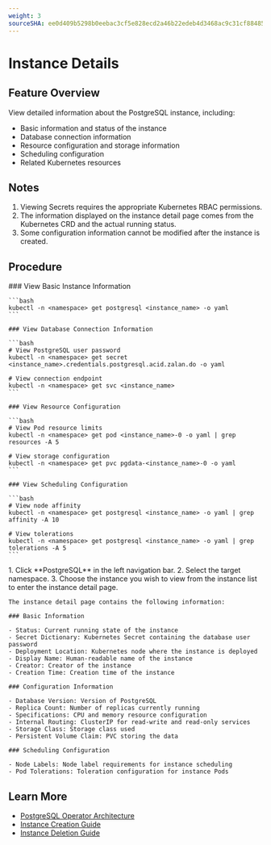 ```yaml
---
weight: 3
sourceSHA: ee0d409b5298b0eebac3cf5e828ecd2a46b22edeb4d3468ac9c31cf88485b471
---
```


# Instance Details

## Feature Overview

View detailed information about the PostgreSQL instance, including:

- Basic information and status of the instance
- Database connection information
- Resource configuration and storage information
- Scheduling configuration
- Related Kubernetes resources

## Notes

1. Viewing Secrets requires the appropriate Kubernetes RBAC permissions.
2. The information displayed on the instance detail page comes from the Kubernetes CRD and the actual running status.
3. Some configuration information cannot be modified after the instance is created.

## Procedure

<Tabs>
  <Tab label="CLI">
    ### View Basic Instance Information

    ```bash
    kubectl -n <namespace> get postgresql <instance_name> -o yaml
    ```

    ### View Database Connection Information

    ```bash
    # View PostgreSQL user password
    kubectl -n <namespace> get secret <instance_name>.credentials.postgresql.acid.zalan.do -o yaml

    # View connection endpoint
    kubectl -n <namespace> get svc <instance_name>
    ```

    ### View Resource Configuration

    ```bash
    # View Pod resource limits
    kubectl -n <namespace> get pod <instance_name>-0 -o yaml | grep resources -A 5

    # View storage configuration
    kubectl -n <namespace> get pvc pgdata-<instance_name>-0 -o yaml
    ```

    ### View Scheduling Configuration

    ```bash
    # View node affinity
    kubectl -n <namespace> get postgresql <instance_name> -o yaml | grep affinity -A 10

    # View tolerations
    kubectl -n <namespace> get postgresql <instance_name> -o yaml | grep tolerations -A 5
    ```
  </Tab>

  <Tab label="Web Console">
    1. Click **PostgreSQL** in the left navigation bar.
    2. Select the target namespace.
    3. Choose the instance you wish to view from the instance list to enter the instance detail page.


    The instance detail page contains the following information:

    ### Basic Information

    - Status: Current running state of the instance
    - Secret Dictionary: Kubernetes Secret containing the database user password
    - Deployment Location: Kubernetes node where the instance is deployed
    - Display Name: Human-readable name of the instance
    - Creator: Creator of the instance
    - Creation Time: Creation time of the instance

    ### Configuration Information

    - Database Version: Version of PostgreSQL
    - Replica Count: Number of replicas currently running
    - Specifications: CPU and memory resource configuration
    - Internal Routing: ClusterIP for read-write and read-only services
    - Storage Class: Storage class used
    - Persistent Volume Claim: PVC storing the data

    ### Scheduling Configuration

    - Node Labels: Node label requirements for instance scheduling
    - Pod Tolerations: Toleration configuration for instance Pods
  </Tab>
</Tabs>

## Learn More

- [PostgreSQL Operator Architecture](../architecture.mdx)
- [Instance Creation Guide](./01_create_instance.mdx)
- [Instance Deletion Guide](./02_delete_instance.mdx)
